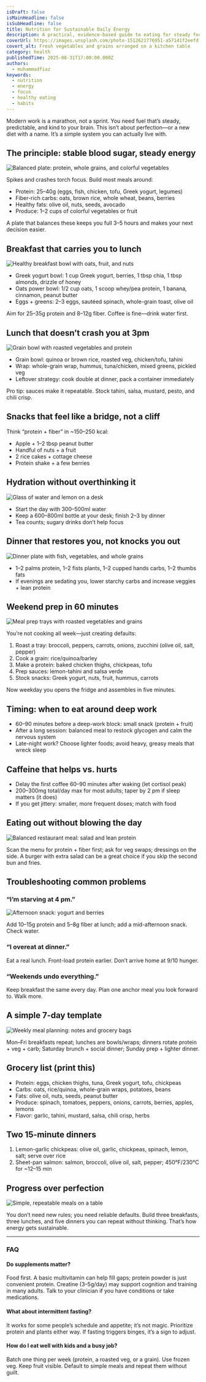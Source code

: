 ```yaml
---
isDraft: false
isMainHeadline: false
isSubHeadline: false
title: Nutrition for Sustainable Daily Energy
description: A practical, evidence-based guide to eating for steady focus and energy—without fads or biohacking noise.
coverUrl: https://images.unsplash.com/photo-1512621776951-a57141f2eefd?q=80&w=1600&auto=format&fit=crop
covert_alt: Fresh vegetables and grains arranged on a kitchen table
category: health
publishedTime: 2025-08-31T17:00:00.000Z
authors:
  - muhammadfiaz
keywords:
  - nutrition
  - energy
  - focus
  - healthy eating
  - habits
---
```


Modern work is a marathon, not a sprint. You need fuel that’s steady, predictable, and kind to your brain. This isn’t about perfection—or a new diet with a name. It’s a simple system you can actually live with.

## The principle: stable blood sugar, steady energy

![Balanced plate: protein, whole grains, and colorful vegetables](https://images.unsplash.com/photo-1504674900247-0877df9cc836?q=80&w=1200&auto=format&fit=crop)

Spikes and crashes torch focus. Build most meals around:

- Protein: 25–40g (eggs, fish, chicken, tofu, Greek yogurt, legumes)
- Fiber-rich carbs: oats, brown rice, whole wheat, beans, berries
- Healthy fats: olive oil, nuts, seeds, avocado
- Produce: 1–2 cups of colorful vegetables or fruit

A plate that balances these keeps you full 3–5 hours and makes your next decision easier.

## Breakfast that carries you to lunch

![Healthy breakfast bowl with oats, fruit, and nuts](https://images.unsplash.com/photo-1512621776951-a57141f2eefd?q=80&w=1200&auto=format&fit=crop)

- Greek yogurt bowl: 1 cup Greek yogurt, berries, 1 tbsp chia, 1 tbsp almonds, drizzle of honey
- Oats power bowl: 1/2 cup oats, 1 scoop whey/pea protein, 1 banana, cinnamon, peanut butter
- Eggs + greens: 2–3 eggs, sautéed spinach, whole-grain toast, olive oil

Aim for 25–35g protein and 8–12g fiber. Coffee is fine—drink water first.

## Lunch that doesn’t crash you at 3pm

![Grain bowl with roasted vegetables and protein](https://images.unsplash.com/photo-1506368249639-73a05d6f6488?q=80&w=1200&auto=format&fit=crop)

- Grain bowl: quinoa or brown rice, roasted veg, chicken/tofu, tahini
- Wrap: whole-grain wrap, hummus, tuna/chicken, mixed greens, pickled veg
- Leftover strategy: cook double at dinner, pack a container immediately

Pro tip: sauces make it repeatable. Stock tahini, salsa, mustard, pesto, and chili crisp.

## Snacks that feel like a bridge, not a cliff


Think “protein + fiber” in ~150–250 kcal:

- Apple + 1–2 tbsp peanut butter
- Handful of nuts + a fruit
- 2 rice cakes + cottage cheese
- Protein shake + a few berries

## Hydration without overthinking it

![Glass of water and lemon on a desk](https://images.unsplash.com/photo-1504754524776-8f4f37790ca0?q=80&w=1200&auto=format&fit=crop)

- Start the day with 300–500ml water
- Keep a 600–800ml bottle at your desk; finish 2–3 by dinner
- Tea counts; sugary drinks don’t help focus

## Dinner that restores you, not knocks you out

![Dinner plate with fish, vegetables, and whole grains](https://images.unsplash.com/photo-1490645935967-10de6ba17061?q=80&w=1200&auto=format&fit=crop)

- 1–2 palms protein, 1–2 fists plants, 1–2 cupped hands carbs, 1–2 thumbs fats
- If evenings are sedating you, lower starchy carbs and increase veggies + lean protein

## Weekend prep in 60 minutes

![Meal prep trays with roasted vegetables and grains](https://images.unsplash.com/photo-1504674900247-0877df9cc836?q=80&w=1200&auto=format&fit=crop)

You’re not cooking all week—just creating defaults:

1. Roast a tray: broccoli, peppers, carrots, onions, zucchini (olive oil, salt, pepper)
2. Cook a grain: rice/quinoa/barley
3. Make a protein: baked chicken thighs, chickpeas, tofu
4. Prep sauces: lemon-tahini and salsa verde
5. Stock snacks: Greek yogurt, nuts, fruit, hummus, carrots

Now weekday you opens the fridge and assembles in five minutes.

## Timing: when to eat around deep work


- 60–90 minutes before a deep-work block: small snack (protein + fruit)
- After a long session: balanced meal to restock glycogen and calm the nervous system
- Late-night work? Choose lighter foods; avoid heavy, greasy meals that wreck sleep

## Caffeine that helps vs. hurts

- Delay the first coffee 60–90 minutes after waking (let cortisol peak)
- 200–300mg total/day max for most adults; taper by 2 pm if sleep matters (it does)
- If you get jittery: smaller, more frequent doses; match with food

## Eating out without blowing the day

![Balanced restaurant meal: salad and lean protein](https://images.unsplash.com/photo-1478145046317-39f10e56b5e9?q=80&w=1200&auto=format&fit=crop)

Scan the menu for protein + fiber first; ask for veg swaps; dressings on the side. A burger with extra salad can be a great choice if you skip the second bun and fries.

## Troubleshooting common problems

### “I’m starving at 4 pm.”

![Afternoon snack: yogurt and berries](https://images.unsplash.com/photo-1505250469679-203ad9ced0cb?q=80&w=1200&auto=format&fit=crop)

Add 10–15g protein and 5–8g fiber at lunch; add a mid-afternoon snack. Check water.

### “I overeat at dinner.”

Eat a real lunch. Front-load protein earlier. Don’t arrive home at 9/10 hunger.

### “Weekends undo everything.”

Keep breakfast the same every day. Plan one anchor meal you look forward to. Walk more.

## A simple 7-day template

![Weekly meal planning: notes and grocery bags](https://images.unsplash.com/photo-1490645935967-10de6ba17061?q=80&w=1200&auto=format&fit=crop)

Mon–Fri breakfasts repeat; lunches are bowls/wraps; dinners rotate protein + veg + carb; Saturday brunch + social dinner; Sunday prep + lighter dinner.

## Grocery list (print this)


- Protein: eggs, chicken thighs, tuna, Greek yogurt, tofu, chickpeas
- Carbs: oats, rice/quinoa, whole-grain wraps, potatoes, beans
- Fats: olive oil, nuts, seeds, peanut butter
- Produce: spinach, tomatoes, peppers, onions, carrots, berries, apples, lemons
- Flavor: garlic, tahini, mustard, salsa, chili crisp, herbs

## Two 15-minute dinners


1. Lemon-garlic chickpeas: olive oil, garlic, chickpeas, spinach, lemon, salt; serve over rice
2. Sheet-pan salmon: salmon, broccoli, olive oil, salt, pepper; 450°F/230°C for ~12–15 min

## Progress over perfection

![Simple, repeatable meals on a table](https://images.unsplash.com/photo-1504674900247-0877df9cc836?q=80&w=1200&auto=format&fit=crop)

You don’t need new rules; you need reliable defaults. Build three breakfasts, three lunches, and five dinners you can repeat without thinking. That’s how energy gets sustainable.

---

### FAQ

#### Do supplements matter?


Food first. A basic multivitamin can help fill gaps; protein powder is just convenient protein. Creatine (3–5g/day) may support cognition and training in many adults. Talk to your clinician if you have conditions or take medications.

#### What about intermittent fasting?

It works for some people’s schedule and appetite; it’s not magic. Prioritize protein and plants either way. If fasting triggers binges, it’s a sign to adjust.

#### How do I eat well with kids and a busy job?

Batch one thing per week (protein, a roasted veg, or a grain). Use frozen veg. Keep fruit visible. Default to simple meals and repeat them without guilt.
